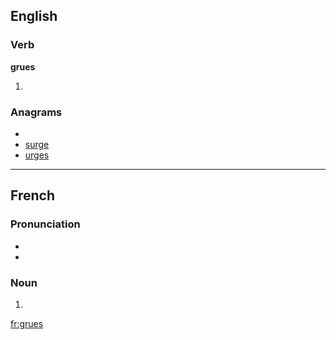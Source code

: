==English==

===Verb===
'''grues'''

# {{third-person singular of|[[grue]]}}

===Anagrams===
* {{alphagram|egrsu}}
* [[surge#English|surge]]
* [[urges#English|urges]]

----

==French==

===Pronunciation===
* {{audio|Fr-grue.ogg|audio}}
* {{IPA|lang=fr|/gry/}}

===Noun===
{{infl|fr|plural}} {{f|p}}

# {{plural of|grue|lang=French}}

[[fr:grues]]
